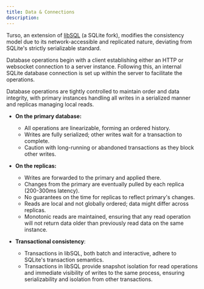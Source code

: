 ```yaml
---
title: Data & Connections
description:
---
```


Turso, an extension of [libSQL](/libsql) (a SQLite fork), modifies the consistency model due to its network-accessible and replicated nature, deviating from SQLite's strictly serializable standard.

Database operations begin with a client establishing either an HTTP or websocket connection to a server instance. Following this, an internal SQLite database connection is set up within the server to facilitate the operations.

Database operations are tightly controlled to maintain order and data integrity, with primary instances handling all writes in a serialized manner and replicas managing local reads.

- **On the primary database:**

  - All operations are linearizable, forming an ordered history.
  - Writes are fully serialized; other writes wait for a transaction to complete.
  - Caution with long-running or abandoned transactions as they block other writes.

- **On the replicas:**

  - Writes are forwarded to the primary and applied there.
  - Changes from the primary are eventually pulled by each replica (200-300ms latency).
  - No guarantees on the time for replicas to reflect primary's changes.
  - Reads are local and not globally ordered; data might differ across replicas.
  - Monotonic reads are maintained, ensuring that any read operation will not return data older than previously read data on the same instance.

- **Transactional consistency**:

  - Transactions in libSQL, both batch and interactive, adhere to SQLite's transaction semantics.
  - Transactions in libSQL provide snapshot isolation for read operations and immediate visibility of writes to the same process, ensuring serializability and isolation from other transactions.
